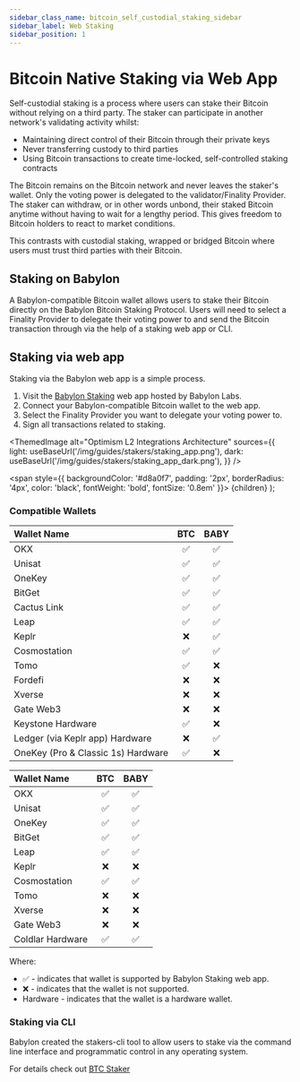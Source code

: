 ```yaml
---
sidebar_class_name: bitcoin_self_custodial_staking_sidebar
sidebar_label: Web Staking
sidebar_position: 1
---
```



# Bitcoin Native Staking via Web App

Self-custodial staking is a process where users can stake their Bitcoin without relying
on a third party. The staker can participate in another network's validating activity
whilst:
- Maintaining direct control of their Bitcoin through their private keys
- Never transferring custody to third parties
- Using Bitcoin transactions to create time-locked, self-controlled staking contracts

The Bitcoin remains on the Bitcoin network and never leaves the staker's wallet. Only
the voting power is delegated to the validator/Finality Provider. The staker can withdraw,
or in other words unbond, their staked Bitcoin anytime without having to wait for a
lengthy period. This gives freedom to Bitcoin holders to react to market conditions.

This contrasts with custodial staking, wrapped or bridged Bitcoin where users must
trust third parties with their Bitcoin.

## Staking on Babylon

A Babylon-compatible Bitcoin wallet allows users to stake their Bitcoin directly
on the Babylon Bitcoin Staking Protocol. Users will need to select a Finality Provider
to delegate their voting power to and send the Bitcoin transaction through via the
help of a staking web app or CLI.

## Staking via web app
Staking via the Babylon web app is a simple process.

1. Visit the [Babylon Staking](https://btcstaking.babylonlabs.io) web app hosted by Babylon Labs.
2. Connect your Babylon-compatible Bitcoin wallet to the web app.
3. Select the Finality Provider you want to delegate your voting power to.
4. Sign all transactions related to staking.

<ThemedImage
  alt="Optimism L2 Integrations Architecture"
  sources={{
    light: useBaseUrl('/img/guides/stakers/staking_app.png'),
    dark: useBaseUrl('/img/guides/stakers/staking_app_dark.png'),
  }}
/>

  <span style={{ backgroundColor: '#d8a0f7', padding: '2px', borderRadius: '4px', color: 'black', fontWeight: 'bold', fontSize: '0.8em' }}>
    {children}
  </span>
);


### Compatible Wallets

<Tabs>
  <TabItem value="extension" label="Browser Extension Wallets" default>

| Wallet Name | BTC | BABY |
|:--|:-:|:-:|
| OKX | ✅ | ✅ |
| Unisat | ✅ | ✅ |
| OneKey | ✅ | ✅ |
| BitGet | ✅ | ✅ |
| Cactus Link | ✅ | ✅ |
| Leap | ✅ | ✅ |
| Keplr | ❌ | ✅ |
| Cosmostation | ✅ | ✅ |
| Tomo | ✅ | ❌ |
| Fordefi | ❌ | ❌ |
| Xverse | ❌ | ❌ |
| Gate Web3 | ❌ | ❌ |
| Keystone <Badge>Hardware</Badge> | ✅ | ❌ |
| Ledger (via Keplr app) <Badge>Hardware</Badge> | ❌ | ✅ |
| OneKey (Pro & Classic 1s) <Badge>Hardware</Badge> | ✅ | ❌ |

  </TabItem>
  <TabItem value="mobile" label="Mobile App Wallets">

| Wallet Name | BTC | BABY |
|:--|:-:|:-:|
| OKX | ✅ | ✅ |
| Unisat | ✅ | ✅ |
| OneKey | ✅ | ✅ |
| BitGet | ✅ | ✅ |
| Leap | ✅ | ✅ |
| Keplr | ❌ | ❌ |
| Cosmostation | ✅ | ✅ |
| Tomo | ❌ | ❌ |
| Xverse | ❌ | ❌ |
| Gate Web3 | ❌ | ❌ |
| Coldlar <Badge>Hardware</Badge>  | ✅ | ✅ |

  </TabItem>
</Tabs>

Where: 
* ✅ - indicates that wallet is supported by Babylon Staking web app.
* ❌ - indicates that the wallet is not supported.
* <Badge>Hardware</Badge> - indicates that the wallet is a hardware wallet.

### Staking via CLI

Babylon created the stakers-cli tool to allow users to stake via the command line
interface and programmatic control in any operating system.

For details check out [BTC Staker](/guides/stakers/native_staking/staking_via_cli)
